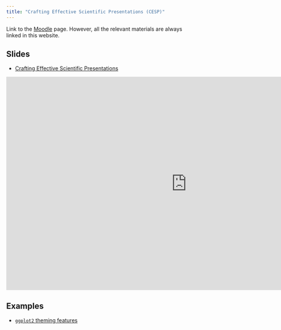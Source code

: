 ```yaml
---
title: "Crafting Effective Scientific Presentations (CESP)"
---
```


Link to the [Moodle](https://psico.elearning.unipd.it/course/view.php?id=5773) page. However, all the relevant materials are always linked in this website.

## Slides

- [Crafting Effective Scientific Presentations](https://docs.google.com/presentation/d/1mK2NTes_xDv5mr5-XzqZwqP4TbyEukuXGXYbyRh0ZJo/edit?usp=sharing)

<iframe src="https://docs.google.com/presentation/d/e/2PACX-1vSvTz3D69mmCUODrvmR2RFltDb9jt0OqQDJnyIx5DsB30yBHh8HDyDPxKRHldjTcvUUDa5iWcaPygZn/pubembed?start=false&loop=false&delayms=60000" frameborder="0" width="960" height="569" allowfullscreen="true" mozallowfullscreen="true" webkitallowfullscreen="true"></iframe>

## Examples

- [`ggplot2` theming features](examples/ggplot2-themes.qmd)